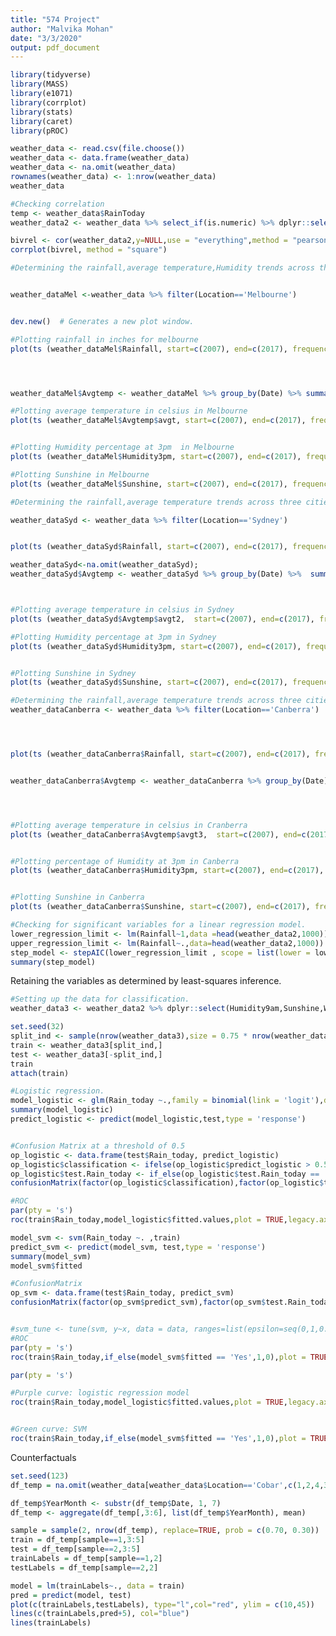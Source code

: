 ```yaml
---
title: "574 Project"
author: "Malvika Mohan"
date: "3/3/2020"
output: pdf_document
---
```


```r
library(tidyverse)
library(MASS)
library(e1071)
library(corrplot)
library(stats)
library(caret)
library(pROC)
```



```r
weather_data <- read.csv(file.choose())
weather_data <- data.frame(weather_data)
weather_data <- na.omit(weather_data)
rownames(weather_data) <- 1:nrow(weather_data)
weather_data
```



```r
#Checking correlation
temp <- weather_data$RainToday
weather_data2 <- weather_data %>% select_if(is.numeric) %>% dplyr::select(-RISK_MM) 

bivrel <- cor(weather_data2,y=NULL,use = "everything",method = "pearson")
corrplot(bivrel, method = "square")

```

```r
#Determining the rainfall,average temperature,Humidity trends across three cities =1) Melbourne  


weather_dataMel <-weather_data %>% filter(Location=='Melbourne') 


dev.new()  # Generates a new plot window.

#Plotting rainfall in inches for melbourne
plot(ts (weather_dataMel$Rainfall, start=c(2007), end=c(2017), frequency=1),xlab="",ylab="Rainfall in inches",col=" Blue",main = "Yearly precipitation trends of Melbourne inches")




weather_dataMel$Avgtemp <- weather_dataMel %>% group_by(Date) %>% summarise(avgt=mean(MinTemp,MaxTemp,na.rm=TRUE))

#Plotting average temperature in celsius in Melbourne
plot(ts (weather_dataMel$Avgtemp$avgt, start=c(2007), end=c(2017), frequency=1),ylab="Average temperature in celsius",col="Red",main="Yearly temperature trends of Melbourne ")


#Plotting Humidity percentage at 3pm  in Melbourne
plot(ts (weather_dataMel$Humidity3pm, start=c(2007), end=c(2017), frequency=1),ylab="Percentage of humidity in Melbourne",col="green",main = "Yearly Humidity of Melbourne")

#Plotting Sunshine in Melbourne
plot(ts (weather_dataMel$Sunshine, start=c(2007), end=c(2017), frequency=1),ylab="Number of hours of sunshine per day",col="orange",main = "Number of days of sunshine in Melbourne")
```

```r
#Determining the rainfall,average temperature trends across three cities =2) Sydney  

weather_dataSyd <- weather_data %>% filter(Location=='Sydney')


plot(ts (weather_dataSyd$Rainfall, start=c(2007), end=c(2017), frequency=1),xlab="",ylab= "Rainfall in inches",col="Blue",main = "Yearly precipitation trends of Sydeny ")

weather_dataSyd<-na.omit(weather_dataSyd);
weather_dataSyd$Avgtemp <- weather_dataSyd %>% group_by(Date) %>%  summarise(avgt2=mean(MinTemp,MaxTemp,na.rm = TRUE))



#Plotting average temperature in celsius in Sydney
plot(ts (weather_dataSyd$Avgtemp$avgt2,  start=c(2007), end=c(2017), frequency=1),xlab="",ylab="Average temperature in celsius",col="Red",main="Yearly temperature trends of Sydney")

#Plotting Humidity percentage at 3pm in Sydney
plot(ts (weather_dataSyd$Humidity3pm, start=c(2007), end=c(2017), frequency=1),ylab="Percentage of humidity at 3pm in  Sydney",col=" green",main = "Yearly Humidity percentage of Sydney")


#Plotting Sunshine in Sydney
plot(ts (weather_dataSyd$Sunshine, start=c(2007), end=c(2017), frequency=1),ylab="Number of hours of sunshine per day",col="orange",main = "Yearly Number of hours of sunshine in Sydney")

```

```r
#Determining the rainfall,average temperature trends across three cities = 3)Cranberra 
weather_dataCanberra <- weather_data %>% filter(Location=='Canberra')




plot(ts (weather_dataCanberra$Rainfall, start=c(2007), end=c(2017), frequency=1),xlab="",ylab="Yearly precipitation trends of Cranberra inches",col="Blue")


weather_dataCanberra$Avgtemp <- weather_dataCanberra %>% group_by(Date) %>%  summarise(avgt3=mean(MinTemp,MaxTemp,na.rm = TRUE))




#Plotting average temperature in celsius in Cranberra
plot(ts (weather_dataCanberra$Avgtemp$avgt3,  start=c(2007), end=c(2017), frequency=1),xlab="",ylab="Average temperature of Cranberra in degrees",col="Red")


#Plotting percentage of Humidity at 3pm in Canberra
plot(ts (weather_dataCanberra$Humidity3pm, start=c(2007), end=c(2017), frequency=1),ylab="Percentage of humidity at 3pm in Cranberra",col=" green",main = "Yearly Humidity percentage of Cranberra")


#Plotting Sunshine in Canberra
plot(ts (weather_dataCanberra$Sunshine, start=c(2007), end=c(2017), frequency=1),ylab="Number of hours of sunshine",col="orange",main = "Number of days of sunshine in Canberra")

```

```r
#Checking for significant variables for a linear regression model.
lower_regression_limit <- lm(Rainfall~1,data =head(weather_data2,1000))
upper_regression_limit <- lm(Rainfall~.,data=head(weather_data2,1000))
step_model <- stepAIC(lower_regression_limit , scope = list(lower = lower_regression_limit , upper = upper_regression_limit), direction ="both",trace = FALSE)
summary(step_model)
```

Retaining the variables as determined by least-squares inference.


```r
#Setting up the data for classification.
weather_data3 <- weather_data2 %>% dplyr::select(Humidity9am,Sunshine,WindSpeed9am,Temp3pm,MaxTemp,WindGustSpeed) %>% cbind(Rain_today = temp)

set.seed(32)
split_ind <- sample(nrow(weather_data3),size = 0.75 * nrow(weather_data3),replace = FALSE)
train <- weather_data3[split_ind,]
test <- weather_data3[-split_ind,]
train
attach(train)
```

```r
#Logistic regression.
model_logistic <- glm(Rain_today ~.,family = binomial(link = 'logit'),data = train)
summary(model_logistic)
predict_logistic <- predict(model_logistic,test,type = 'response')


#Confusion Matrix at a threshold of 0.5
op_logistic <- data.frame(test$Rain_today, predict_logistic)
op_logistic$classification <- ifelse(op_logistic$predict_logistic > 0.5,1,0)
op_logistic$test.Rain_today <- if_else(op_logistic$test.Rain_today == 'Yes',1,0)
confusionMatrix(factor(op_logistic$classification),factor(op_logistic$test.Rain_today))

#ROC 
par(pty = 's')
roc(train$Rain_today,model_logistic$fitted.values,plot = TRUE,legacy.axes= TRUE,col = '#ff5252',lwd = 4,print.auc = TRUE)

```

```r

model_svm <- svm(Rain_today ~. ,train)
predict_svm <- predict(model_svm, test,type = 'response')
summary(model_svm)
model_svm$fitted

#ConfusionMatrix
op_svm <- data.frame(test$Rain_today, predict_svm)
confusionMatrix(factor(op_svm$predict_svm),factor(op_svm$test.Rain_today))


#svm_tune <- tune(svm, y~x, data = data, ranges=list(epsilon=seq(0,1,0.1), cost=seq(1,10,1)))
#ROC
par(pty = 's')
roc(train$Rain_today,if_else(model_svm$fitted == 'Yes',1,0),plot = TRUE,legacy.axes= TRUE,col = '#ff5252',lwd = 4,print.auc = TRUE)
```

```r
par(pty = 's')

#Purple curve: logistic regression model 
roc(train$Rain_today,model_logistic$fitted.values,plot = TRUE,legacy.axes= TRUE,col = '#9c88ff',lwd = 4,print.auc = TRUE,print.auc.y = 0.3)


#Green curve: SVM
roc(train$Rain_today,if_else(model_svm$fitted == 'Yes',1,0),plot = TRUE,legacy.axes= TRUE,col = '#4cd137',lwd = 4,print.auc = TRUE,add = TRUE,print.auc.y = 0.2)
```

Counterfactuals

```r
set.seed(123)
df_temp = na.omit(weather_data[weather_data$Location=='Cobar',c(1,2,4,3,16,17)])

df_temp$YearMonth <- substr(df_temp$Date, 1, 7)
df_temp <- aggregate(df_temp[,3:6], list(df_temp$YearMonth), mean)

sample = sample(2, nrow(df_temp), replace=TRUE, prob = c(0.70, 0.30))
train = df_temp[sample==1,3:5]
test = df_temp[sample==2,3:5]
trainLabels = df_temp[sample==1,2]
testLabels = df_temp[sample==2,2]

model = lm(trainLabels~., data = train)
pred = predict(model, test)
plot(c(trainLabels,testLabels), type="l",col="red", ylim = c(10,45))
lines(c(trainLabels,pred+5), col="blue")
lines(trainLabels)
```

